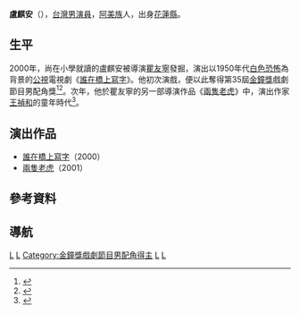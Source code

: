 {{藝人
|姓名 = 盧麒安
|類型 = 男演員
|圖片 = 
|圖片尺寸 =
|圖片簡介 =
|原名 = 
|羅馬拼音 = 
|英文名 =
|暱稱 =
|國籍 = {{ROC}}
|籍貫 = 
|出生日期 = {{birth year and age|1989}}
|出生地點 =
|逝世日期 =
|逝世地點 =
|職業 = [[演員|演員]]
|語言 = [[華語|國語]]
|教育程度 = 
|配偶 = 
|出道地點 =
|出道作 = 
|出道日期 = 
|代表作 =
|活躍年代 = 
|唱片公司 =
|經紀公司 =
|網站 = 
|獎項 = {{awards|name=[[金鐘獎|金鐘獎]] |award=戲劇節目男配角獎 |year=2000年 |title=《[[誰在橋上寫字|誰在橋上寫字]]》 |role=}}
|IMDb = 
|音樂專輯 =
|電影 =
}}

'''盧麒安'''（{{bd|1989年||||catIdx=Y}}），[[台灣|台灣]][[男演員|男演員]]，[[阿美族|阿美族]]人，出身[[花蓮縣|花蓮縣]]。

==生平==
2000年，尚在小學就讀的盧麒安被導演[[瞿友寧|瞿友寧]]發掘，演出以1950年代[[白色恐怖|白色恐怖]]為背景的[[公視|公視]]電視劇《[[誰在橋上寫字|誰在橋上寫字]]》。他初次演戲，便以此奪得第35屆[[金鐘獎|金鐘獎]]戲劇節目男配角獎<ref name=udn2010>{{cite news|title=最佳導演 陳慧翎、瞿友寧造星王|url=http://udn.com/NEWS/ENTERTAINMENT/ENT7/5933227.shtml|newspaper=[[聯合報|聯合報]]|author=褚姵君|accessdate=|date=2010-10-26|archive-date=2010-10-29|archive-url=https://web.archive.org/web/20101029020806/http://udn.com/NEWS/ENTERTAINMENT/ENT7/5933227.shtml|dead-url=no}}</ref><ref name=ltn2003>{{cite news|title=反反覆覆殺人計畫 瞿友寧揪住你的煩心|url=http://old.ltn.com.tw/2003/new/nov/20/today-fshow2.htm|newspaper=[[自由時報|自由時報]]|author=劉念祖|accessdate=|date=2003-11-20|archive-date=2021-09-06|archive-url=https://web.archive.org/web/20210906150114/http://old.ltn.com.tw/2003/new/nov/20/today-fshow2.htm|dead-url=yes}}</ref>。次年，他於瞿友寧的另一部導演作品《[[兩隻老虎|兩隻老虎]]》中，演出作家[[王禎和|王禎和]]的童年時代<ref name=ltn2001>{{cite news|title=曾國城 向花花公子說不|url=http://old.ltn.com.tw/2001/new/apl/11/today-show4.htm|newspaper=自由時報|author=羅雅雯|accessdate=|date=2001-04-11|archive-date=2021-09-06|archive-url=https://web.archive.org/web/20210906160602/http://old.ltn.com.tw/2001/new/apl/11/today-show4.htm|dead-url=no}}</ref>。

==演出作品==
*[[誰在橋上寫字|誰在橋上寫字]]（2000）
*[[兩隻老虎|兩隻老虎]]（2001）


==參考資料==
<references/>


==導航==
{{金鐘獎戲劇節目男配角}}

{{DEFAULTSORT:Lu盧}}
[[Category:臺灣電視男演員|L]]
[[Category:台灣前兒童演員|L]]
[[Category:金鐘獎戲劇節目男配角得主|Category:金鐘獎戲劇節目男配角得主]]
[[Category:阿美族人|L]]
[[Category:花蓮縣人|L]]